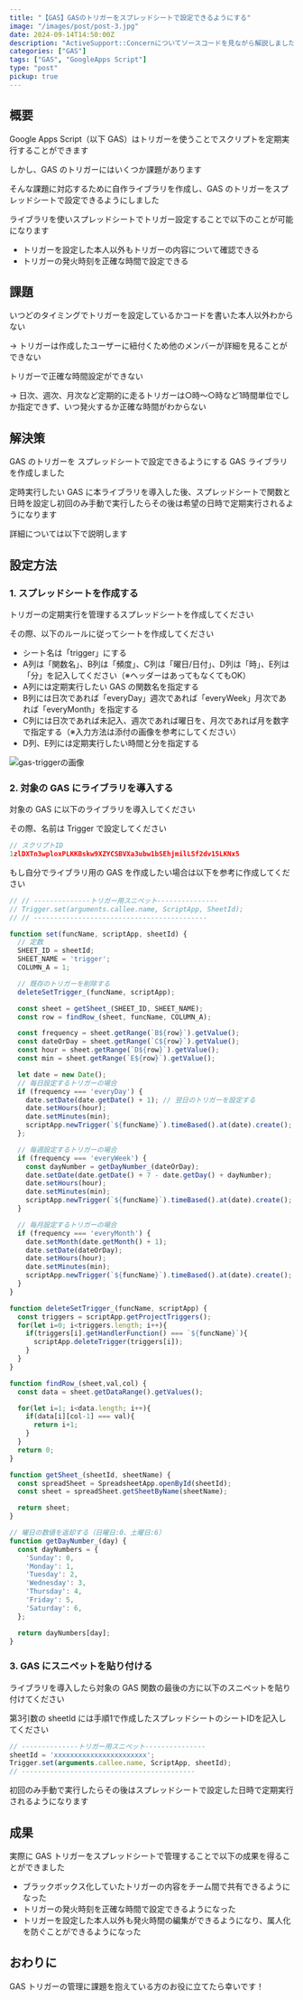 ```yaml
---
title: "【GAS】GASのトリガーをスプレッドシートで設定できるようにする"
image: "/images/post/post-3.jpg"
date: 2024-09-14T14:50:00Z
description: "ActiveSupport::Concernについてソースコードを見ながら解説しました！"
categories: ["GAS"]
tags: ["GAS", "GoogleApps Script"]
type: "post"
pickup: true
---
```


## 概要

Google Apps Script（以下 GAS）はトリガーを使うことでスクリプトを定期実行することができます

しかし、GAS のトリガーにはいくつか課題があります

そんな課題に対応するために自作ライブラリを作成し、GAS のトリガーをスプレッドシートで設定できるようにしました

ライブラリを使いスプレッドシートでトリガー設定することで以下のことが可能になります

- トリガーを設定した本人以外もトリガーの内容について確認できる
- トリガーの発火時刻を正確な時間で設定できる

## 課題

いつどのタイミングでトリガーを設定しているかコードを書いた本人以外わからない

-> トリガーは作成したユーザーに紐付くため他のメンバーが詳細を見ることができない

トリガーで正確な時間設定ができない

-> 日次、週次、月次など定期的に走るトリガーは○時〜○時など1時間単位でしか指定できず、いつ発火するか正確な時間がわからない

## 解決策

GAS のトリガーを スプレッドシートで設定できるようにする GAS ライブラリを作成しました

定時実行したい GAS に本ライブラリを導入した後、スプレッドシートで関数と日時を設定し初回のみ手動で実行したらその後は希望の日時で定期実行されるようになります

詳細については以下で説明します

## 設定方法

### 1. スプレッドシートを作成する

トリガーの定期実行を管理するスプレッドシートを作成してください

その際、以下のルールに従ってシートを作成してください

- シート名は「trigger」にする
- A列は「関数名」、B列は「頻度」、C列は「曜日/日付」、D列は「時」、E列は「分」を記入してください（※ヘッダーはあってもなくてもOK）
- A列には定期実行したい GAS の関数名を指定する
- B列には日次であれば「everyDay」週次であれば「everyWeek」月次であれば「everyMonth」を指定する
- C列には日次であれば未記入、週次であれば曜日を、月次であれば月を数字で指定する（※入力方法は添付の画像を参考にしてください）
- D列、E列には定期実行したい時間と分を指定する

![gas-triggerの画像](/images/post/gas-trigger.webp)

### 2. 対象の GAS にライブラリを導入する

対象の GAS に以下のライブラリを導入してください

その際、名前は Trigger で設定してください

```jsx
// スクリプトID
1zlDXTn3wploxPLKKBskw9XZYCSBVXa3ubw1bSEhjmilLSf2dv15LKNx5
```

もし自分でライブラリ用の GAS を作成したい場合は以下を参考に作成してください

```jsx
// // --------------トリガー用スニペット---------------
// Trigger.set(arguments.callee.name, ScriptApp, SheetId);
// // -------------------------------------------

function set(funcName, scriptApp, sheetId) {
  // 定数
  SHEET_ID = sheetId;
  SHEET_NAME = 'trigger';
  COLUMN_A = 1;

  // 既存のトリガーを削除する
  deleteSetTrigger_(funcName, scriptApp);

  const sheet = getSheet_(SHEET_ID, SHEET_NAME);
  const row = findRow_(sheet, funcName, COLUMN_A);

  const frequency = sheet.getRange(`B${row}`).getValue();
  const dateOrDay = sheet.getRange(`C${row}`).getValue();
  const hour = sheet.getRange(`D${row}`).getValue();
  const min = sheet.getRange(`E${row}`).getValue();

  let date = new Date();
  // 毎日設定するトリガーの場合
  if (frequency === 'everyDay') {
    date.setDate(date.getDate() + 1); // 翌日のトリガーを設定する
    date.setHours(hour);
    date.setMinutes(min);
    scriptApp.newTrigger(`${funcName}`).timeBased().at(date).create();
  };

  // 毎週設定するトリガーの場合
  if (frequency === 'everyWeek') {
    const dayNumber = getDayNumber_(dateOrDay);
    date.setDate(date.getDate() + 7 - date.getDay() + dayNumber);
    date.setHours(hour);
    date.setMinutes(min);
    scriptApp.newTrigger(`${funcName}`).timeBased().at(date).create();
  }

  // 毎月設定するトリガーの場合
  if (frequency === 'everyMonth') {
    date.setMonth(date.getMonth() + 1);
    date.setDate(dateOrDay);
    date.setHours(hour);
    date.setMinutes(min);
    scriptApp.newTrigger(`${funcName}`).timeBased().at(date).create();
  }
}

function deleteSetTrigger_(funcName, scriptApp) {
  const triggers = scriptApp.getProjectTriggers();
  for(let i=0; i<triggers.length; i++){
    if(triggers[i].getHandlerFunction() === `${funcName}`){
      scriptApp.deleteTrigger(triggers[i]);
    }
  }
}

function findRow_(sheet,val,col) {
  const data = sheet.getDataRange().getValues();

  for(let i=1; i<data.length; i++){
    if(data[i][col-1] === val){
      return i+1;
    }
  }
  return 0; 
}

function getSheet_(sheetId, sheetName) {
  const spreadSheet = SpreadsheetApp.openById(sheetId);
  const sheet = spreadSheet.getSheetByName(sheetName);

  return sheet;
}

// 曜日の数値を返却する（日曜日:0、土曜日:6）
function getDayNumber_(day) {
  const dayNumbers = {
    'Sunday': 0,
    'Monday': 1,
    'Tuesday': 2,
    'Wednesday': 3,
    'Thursday': 4,
    'Friday': 5,
    'Saturday': 6,
  };

  return dayNumbers[day];
}
```

### 3. GAS にスニペットを貼り付ける

ライブラリを導入したら対象の GAS 関数の最後の方に以下のスニペットを貼り付けてください

第3引数の sheetId には手順1で作成したスプレッドシートのシートIDを記入してください

```jsx
// --------------トリガー用スニペット---------------
sheetId = 'xxxxxxxxxxxxxxxxxxxxxxx';
Trigger.set(arguments.callee.name, ScriptApp, sheetId);
// -------------------------------------------
```

初回のみ手動で実行したらその後はスプレッドシートで設定した日時で定期実行されるようになります

## 成果

実際に GAS トリガーをスプレッドシートで管理することで以下の成果を得ることができました

- ブラックボックス化していたトリガーの内容をチーム間で共有できるようになった
- トリガーの発火時刻を正確な時間で設定できるようになった
- トリガーを設定した本人以外も発火時間の編集ができるようになり、属人化を防ぐことができるようになった

## おわりに

GAS トリガーの管理に課題を抱えている方のお役に立てたら幸いです！

